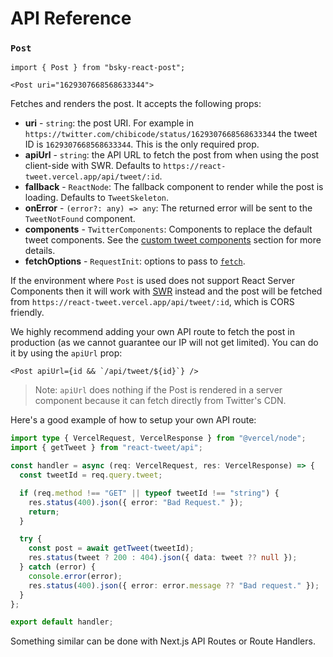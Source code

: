 # API Reference

### `Post`

```tsx
import { Post } from "bsky-react-post";
```

```tsx
<Post uri="1629307668568633344">
```

Fetches and renders the post. It accepts the following props:

- **uri** - `string`: the post URI. For example in `https://twitter.com/chibicode/status/1629307668568633344` the tweet ID is `1629307668568633344`. This is the only required prop.
- **apiUrl** - `string`: the API URL to fetch the post from when using the post client-side with SWR. Defaults to `https://react-tweet.vercel.app/api/tweet/:id`.
- **fallback** - `ReactNode`: The fallback component to render while the post is loading. Defaults to `TweetSkeleton`.
- **onError** - `(error?: any) => any`: The returned error will be sent to the `TweetNotFound` component.
- **components** - `TwitterComponents`: Components to replace the default tweet components. See the [custom tweet components](#custom-tweet-components) section for more details.
- **fetchOptions** - `RequestInit`: options to pass to [`fetch`](https://developer.mozilla.org/en-US/docs/Web/API/fetch).

If the environment where `Post` is used does not support React Server Components then it will work with [SWR](https://swr.vercel.app/) instead and the post will be fetched from `https://react-tweet.vercel.app/api/tweet/:id`, which is CORS friendly.

We highly recommend adding your own API route to fetch the post in production (as we cannot guarantee our IP will not get limited). You can do it by using the `apiUrl` prop:

```tsx
<Post apiUrl={id && `/api/tweet/${id}`} />
```

> Note: `apiUrl` does nothing if the Post is rendered in a server component because it can fetch directly from Twitter's CDN.

Here's a good example of how to setup your own API route:

```ts
import type { VercelRequest, VercelResponse } from "@vercel/node";
import { getTweet } from "react-tweet/api";

const handler = async (req: VercelRequest, res: VercelResponse) => {
  const tweetId = req.query.tweet;

  if (req.method !== "GET" || typeof tweetId !== "string") {
    res.status(400).json({ error: "Bad Request." });
    return;
  }

  try {
    const post = await getTweet(tweetId);
    res.status(tweet ? 200 : 404).json({ data: tweet ?? null });
  } catch (error) {
    console.error(error);
    res.status(400).json({ error: error.message ?? "Bad request." });
  }
};

export default handler;
```

Something similar can be done with Next.js API Routes or Route Handlers.
